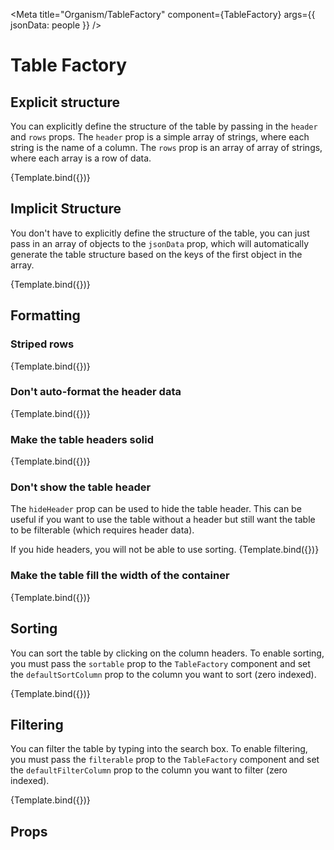 

<Meta
  title="Organism/TableFactory"
  component={TableFactory}
  args={{
    jsonData: people
  }}
/>


# Table Factory

<Description of={TableFactory} />

## Explicit structure

You can explicitly define the structure of the table by passing in the
`header` and `rows` props. The `header` prop is a simple array of strings,
where each string is the name of a column. The `rows` prop is an array of
array of strings, where each array is a row of data.

<Canvas withSource="open">
  <Story
    name="Default"
    args={{
      jsonData: undefined,
      header: tableData.headers,
      rows: tableData.rows
    }}
  >
    {Template.bind({})}
  </Story>
</Canvas>

## Implicit Structure

You don't have to explicitly define the structure of the table, you can
just pass in an array of objects to the `jsonData` prop, which will automatically
generate the table structure based on the keys of the first object in the array.

<Canvas withSource="open">
  <Story name="Structure Inferred from JSON">{Template.bind({})}</Story>
</Canvas>

## Formatting

### Striped rows

<Canvas withSource="open">
  <Story
    name="Striped"
    args={{
      striped: true,
      jsonData: undefined,
      header: tableData.headers,
      rows: tableData.rows
    }}
  >
    {Template.bind({})}
  </Story>
</Canvas>

### Don't auto-format the header data

<Canvas withSource="open">
  <Story
    name="Unformatted headers"
    args={{
      titleCaseHeaders: false
    }}
  >
    {Template.bind({})}
  </Story>
</Canvas>

### Make the table headers solid

<Canvas withSource="open">
  <Story
    name="Solid headers"
    args={{
      solidHeader: true
    }}
  >
    {Template.bind({})}
  </Story>
</Canvas>

### Don't show the table header

The `hideHeader` prop can be used to hide the table header. This can be useful
if you want to use the table without a header but still want the table to be
filterable (which requires header data).

<Tip type="warning">
  If you hide headers, you will not be able to use sorting.
</Tip>

<Canvas withSource="open">
  <Story
    name="Hidden headers"
    args={{
      hideHeader: true
    }}
  >
    {Template.bind({})}
  </Story>
</Canvas>

### Make the table fill the width of the container

<Canvas withSource="open">
  <Story
    name="Full Width"
    args={{
      fullWidth: true,
      striped: true,
      solidHeader: true
    }}
  >
    {Template.bind({})}
  </Story>
</Canvas>

## Sorting

You can sort the table by clicking on the column headers. To enable sorting, you must pass the `sortable` prop to the `TableFactory` component and set the `defaultSortColumn` prop to the column you want to sort (zero indexed).

<Canvas withSource="open">
  <Story
    name="Sortable Table"
    args={{
      solidHeader: true,
      sortable: true,
      striped: true,
      defaultSortColumn: 1
    }}
  >
    {Template.bind({})}
  </Story>
</Canvas>

## Filtering

You can filter the table by typing into the search box. To enable filtering, you must pass the `filterable` prop to the `TableFactory` component and set the `defaultFilterColumn` prop to the column you want to filter (zero indexed).

<Canvas withSource="open">
  <Story
    name="Filterable Table"
    args={{
      titleCaseHeaders: false,
      filterable: true,
      defaultFilterColumn: 0
    }}
  >
    {Template.bind({})}
  </Story>
</Canvas>

## Props

<ArgsTable of={TableFactory} />
